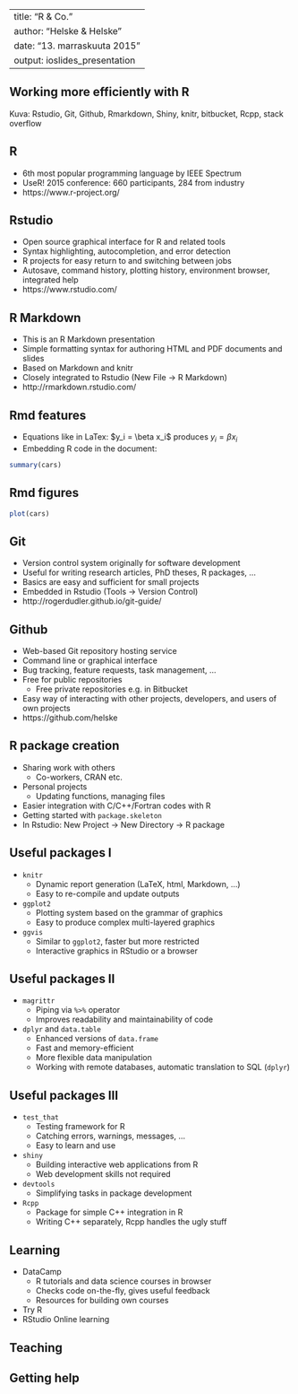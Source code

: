 
---
title: "R & Co."
author: "Helske & Helske"
date: "13. marraskuuta 2015"
output: ioslides_presentation
---
<!-- -->
## Working more efficiently with R

Kuva: Rstudio, Git, Github, Rmarkdown, Shiny, knitr, bitbucket, Rcpp, stack overflow

## R

<!-- - More and more popular (also outside academia) -->
- 6th most popular programming language by IEEE Spectrum
- UseR! 2015 conference: 660 participants, 284 from industry
- https://www.r-project.org/

## Rstudio

- Open source graphical interface for R and related tools
- Syntax highlighting, autocompletion, and error detection
- R projects for easy return to and switching between jobs
- Autosave, command history, plotting history, environment browser, integrated help
- https://www.rstudio.com/

## R Markdown

- This is an R Markdown presentation
- Simple formatting syntax for authoring HTML and PDF documents and slides
- Based on Markdown and knitr
- Closely integrated to Rstudio (New File -> R Markdown)
- http://rmarkdown.rstudio.com/

## Rmd features

- Equations like in LaTex: 
  \$y_i = \\beta x_i\$ produces $y_i = \beta x_i$       
- Embedding R code in the document:
```r
summary(cars)
```

## Rmd figures
```r
plot(cars)
```

## Git

- Version control system originally for software development
- Useful for writing research articles, PhD theses, R packages, ...
- Basics are easy and sufficient for small projects
- Embedded in Rstudio (Tools -> Version Control)
- http://rogerdudler.github.io/git-guide/

## Github

- Web-based Git repository hosting service
- Command line or graphical interface
- Bug tracking, feature requests, task management, ...
- Free for public repositories
    + Free private repositories e.g. in Bitbucket
- Easy way of interacting with other projects, developers, and users of own projects
- https://github.com/helske

## R package creation

- Sharing work with others 
    + Co-workers, CRAN etc.
- Personal projects
    + Updating functions, managing files
- Easier integration with C/C++/Fortran codes with R
- Getting started with `package.skeleton`
- In Rstudio: New Project -> New Directory -> R package


## Useful packages I

- `knitr`
    + Dynamic report generation (LaTeX, html, Markdown, ...)
    + Easy to re-compile and update outputs <!-- e.g. PDFs --> 
- `ggplot2`
    + Plotting system based on the grammar of graphics
    + Easy to produce complex multi-layered graphics
- `ggvis`
    + Similar to `ggplot2`, faster but more restricted <!-- newer, more features coming --> 
    + Interactive graphics in RStudio or a browser

    


## Useful packages II

- `magrittr`
    + Piping via `%>%` operator
    + Improves readability and maintainability of code
- `dplyr` and `data.table`
    + Enhanced versions of `data.frame`
    + Fast and memory-efficient
    + More flexible data manipulation
    + Working with remote databases, automatic translation to SQL (`dplyr`)


## Useful packages III

- `test_that`
    + Testing framework for R
    + Catching errors, warnings, messages, ...  <!-- store tests so they can be
re-run automatically when code gets changed --> 
    + Easy to learn and use
- `shiny`
    + Building interactive web applications from R
    + Web development skills not required
- `devtools`
    + Simplifying tasks in package development
- `Rcpp`
    + Package for simple C++ integration in R
    + Writing C++ separately, Rcpp handles the ugly stuff

## Learning

- DataCamp
    + R tutorials and data science courses in browser
    + Checks code on-the-fly, gives useful feedback
    + Resources for building own courses
- Try R
- RStudio Online learning

## Teaching

## Getting help

